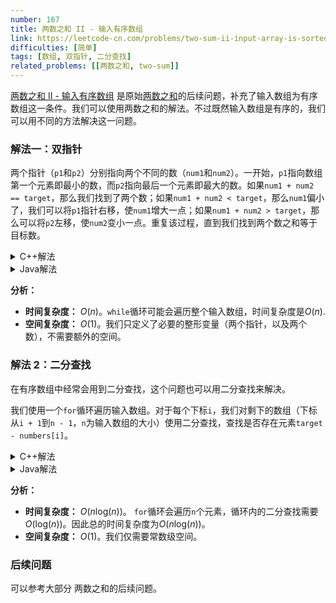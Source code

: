 ```yaml
---
number: 167
title: 两数之和 II - 输入有序数组
link: https://leetcode-cn.com/problems/two-sum-ii-input-array-is-sorted/
difficulties: [简单]
tags: [数组, 双指针, 二分查找]
related_problems: [[两数之和, two-sum]]
---
```



[两数之和 II - 输入有序数组](https://leetcode-cn.com/problems/two-sum-ii-input-array-is-sorted/) 是原始[两数之和](https://leetcode-cn.com/problems/two-sum/)的后续问题，补充了输入数组为有序数组这一条件。我们可以使用<Link to="/en/solution/two-sum">两数之和的解法</Link>。不过既然输入数组是有序的，我们可以用不同的方法解决这一问题。

### 解法一：双指针

两个指针（`p1`和`p2`）分别指向两个不同的数（`num1`和`num2`）。一开始，`p1`指向数组第一个元素即最小的数，而`p2`指向最后一个元素即最大的数。如果`num1 + num2 == target`，那么我们找到了两个数；如果`num1 + num2 < target`，那么`num1`偏小了，我们可以将`p1`指针右移，使`num1`增大一点；如果`num1 + num2 > target`，那么可以将`p2`左移，使`num2`变小一点。重复该过程，直到我们找到两个数之和等于目标数。

<details class="code-details">
    <summary>C++解法</summary>

```cpp
class Solution {
public:
    vector<int> twoSum(vector<int>& numbers, int target) {
        int p1 = 0, p2 = numbers.size() - 1;
        while (p1 < p2) {
            int num1 = numbers[p1], num2 = numbers[p2];
            if (num1 + num2 == target) {
                return {p1 + 1, p2 + 1};
            }
            else if (num1 + num2 < target) {
                p1++;
            }
            else {
                p2--;
            }
        }

        return {-1, -1};
    }
};
```

</details>

<details class="code-details">
    <summary>Java解法</summary>

```java
class Solution {
    public int[] twoSum(int[] numbers, int target) {
        int p1 = 0, p2 = numbers.length - 1;
        while (p1 < p2) {
            int num1 = numbers[p1], num2 = numbers[p2];
            if (num1 + num2 == target) {
                return new int[] {p1 + 1, p2 + 1};
            }
            else if (num1 + num2 < target) {
                p1++;
            }
            else {
                p2--;
            }
        }

        return null;
    }
}
```

</details>

**分析：**

- **时间复杂度：** $O(n)$。`while`循环可能会遍历整个输入数组，时间复杂度是$O(n)$.
- **空间复杂度：** $O(1)$。我们只定义了必要的整形变量（两个指针，以及两个数），不需要额外的空间。

### 解法 2：二分查找

在有序数组中经常会用到二分查找，这个问题也可以用二分查找来解决。

我们使用一个`for`循环遍历输入数组。对于每个下标`i`，我们对剩下的数组（下标从`i + 1`到`n - 1`，`n`为输入数组的大小）使用二分查找，查找是否存在元素`target - numbers[i]`。

<details class="code-details">
    <summary>C++解法</summary>

```cpp
class Solution {
public:
    vector<int> twoSum(vector<int>& numbers, int target) {
        int n = numbers.size();
        for (int i = 0; i < n; i++) {
            int number = numbers[i];
            // binary search from i + 1 to n - 1
            int left = i + 1, right = n - 1;
            while (left <= right) {
                int mid = left + (right - left) / 2;
                int sum = number + numbers[mid];
                if (sum == target) {
                    return {i + 1, mid + 1};
                }
                else if (sum < target) {
                    left = mid + 1;
                }
                else {
                    right = mid - 1;
                }
            }
        }

        return {-1, -1};
    }
};
```

</details>

<details class="code-details">
    <summary>Java解法</summary>

```java
class Solution {
    public int[] twoSum(int[] numbers, int target) {
        int n = numbers.length;
        for (int i = 0; i < n; i++) {
            int number = numbers[i];
            // binary search from i + 1 to n - 1
            int left = i + 1, right = n - 1;
            while (left <= right) {
                int mid = left + (right - left) / 2;
                int sum = number + numbers[mid];
                if (sum == target) {
                    return new int[] {i + 1, mid + 1};
                }
                else if (sum < target) {
                    left = mid + 1;
                }
                else {
                    right = mid - 1;
                }
            }
        }

        return null;
    }
}
```

</details>

**分析：**

- **时间复杂度：** $O(n\text{log}(n))$。 `for`循环会遍历`n`个元素，循环内的二分查找需要$O(\text{log}(n))$。因此总的时间复杂度为$O(n\text{log}(n))$。
- **空间复杂度：** $O(1)$。我们仅需要常数级空间。

<div id="follow-up">
  <h3>后续问题</h3>
  <p>
    可以参考大部分
    <Link to="/zh/solution/two-sum#follow-up">两数之和的后续问题</Link>。
  </p>
</div>
